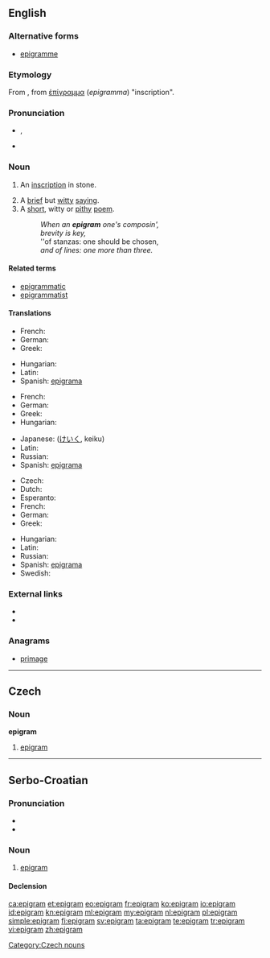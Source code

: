 ==English==
{{was wotd|2007|November|28}}

===Alternative forms===
* [[epigramme]]

===Etymology===
From {{etyl|la|en}} {{term|epigramma||lang=la}}, from {{etyl|grc|en}} [[ἐπίγραμμα]] (''epigramma'') "inscription".

===Pronunciation===
* {{a|RP|US}} {{IPA|/ˈɛpɪɡɹæm/}}, {{X-SAMPA|/"EpIgr{m/}}
* {{audio|en-us-epigram.ogg|Audio (US)}}

===Noun===
{{en-noun}}

# {{context|obsolete|lang=en}} An [[inscription]] in stone.
# A [[brief]] but [[witty]] [[saying]].
# A [[short]], witty or [[pithy]] [[poem]].
#: ''When an '''epigram''' one's composin',''
#: ''brevity is key,''
#: ''of stanzas: one should be chosen,
#: ''and of lines:  one more than three.''

====Related terms====
* [[epigrammatic]]
* [[epigrammatist]]

====Translations====
{{trans-top|inscription in stone}}
* French: {{t+|fr|épigramme|m}}
* German: {{t+|de|Epigramm|n}}
* Greek: {{t+|el|επίγραμμα|n}}
{{trans-mid}}
* Hungarian: {{t-|hu|epigramma}}
* Latin: {{t+|la|epigramma}}
* Spanish: [[epigrama]] {{g|m}}
{{trans-bottom}}

{{trans-top|brief but witty saying}}
* French: {{t+|fr|épigramme|m}}
* German: {{t+|de|Epigramm|n}}
* Greek: {{t+|el|επίγραμμα|n}}
* Hungarian: {{t-|hu|epigramma}}
{{trans-mid}}
* Japanese: {{Jpan|[[警句]]}} ([[けいく]], keiku)
* Latin: {{t+|la|epigramma}}
* Russian: {{t+|ru|афоризм|m|tr=aforízm}}
* Spanish: [[epigrama]] {{g|m}}
{{trans-bottom}}

{{trans-top|short, witty or pithy poem}}
* Czech: {{t-|cs|epigram|m}}
* Dutch: {{t-|nl|hekelrijm}}
* Esperanto: {{t-|eo|epigramo}}
* French: {{t+|fr|épigramme|m}}
* German: {{t+|de|Epigramm|n}}
* Greek: {{t+|el|επίγραμμα|n}}
{{trans-mid}}
* Hungarian: {{t-|hu|epigramma}}
* Latin: {{t+|la|epigramma}}
* Russian: {{t+|ru|эпиграмма|f|tr=epigrámma}}
* Spanish: [[epigrama]] {{g|m}}
* Swedish: {{t-|sv|epigram|n}}
{{trans-bottom}}

===External links===
* {{pedialite}}
* {{Wikisource1911Enc Citation|Epigram}}

===Anagrams===
* [[primage#English|primage]]

----

==Czech==

===Noun===
'''epigram''' {{g|m}}

# [[#English|epigram]]

[[Category:Czech nouns]]

----

==Serbo-Croatian==

===Pronunciation===
* {{IPA|/epǐɡram/|lang=sh}}
* {{hyphenation|e|pi|gram}}

===Noun===
{{sh-noun|g=m|head=epìgram|r|епиграм|епѝграм}}

# [[#English|epigram]]

====Declension====
{{sh-decl-noun
|epigram|epigrami
|epigrama|epigrama
|epigramu|epigramima
|epigram|epigrame
|epigrame|epigrami
|epigramu|epigramima
|epigramom|epigramima
}}

[[ca:epigram]]
[[et:epigram]]
[[eo:epigram]]
[[fr:epigram]]
[[ko:epigram]]
[[io:epigram]]
[[id:epigram]]
[[kn:epigram]]
[[ml:epigram]]
[[my:epigram]]
[[nl:epigram]]
[[pl:epigram]]
[[simple:epigram]]
[[fi:epigram]]
[[sv:epigram]]
[[ta:epigram]]
[[te:epigram]]
[[tr:epigram]]
[[vi:epigram]]
[[zh:epigram]]
